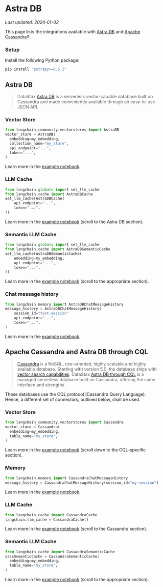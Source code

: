 # Astra DB
*Last updated: 2024-01-02*

This page lists the integrations available with [Astra DB](https://docs.datastax.com/en/astra/home/astra.html) and [Apache Cassandra®](https://cassandra.apache.org/).

### Setup

Install the following Python package:

```bash
pip install "astrapy>=0.5.3"
```

## Astra DB

> DataStax [Astra DB](https://docs.datastax.com/en/astra/home/astra.html) is a serverless vector-capable database built on Cassandra and made conveniently available
> through an easy-to-use JSON API.

### Vector Store

```python
from langchain_community.vectorstores import AstraDB
vector_store = AstraDB(
  embedding=my_embedding,
  collection_name="my_store",
  api_endpoint="...",
  token="...",
)
```

Learn more in the [example notebook](/docs/integrations/vectorstores/astradb).

### LLM Cache

```python
from langchain.globals import set_llm_cache
from langchain.cache import AstraDBCache
set_llm_cache(AstraDBCache(
    api_endpoint="...",
    token="...",
))
```

Learn more in the [example notebook](/docs/integrations/llms/llm_caching) (scroll to the Astra DB section).


### Semantic LLM Cache

```python
from langchain.globals import set_llm_cache
from langchain.cache import AstraDBSemanticCache
set_llm_cache(AstraDBSemanticCache(
    embedding=my_embedding,
    api_endpoint="...",
    token="...",
))
```

Learn more in the [example notebook](/docs/integrations/llms/llm_caching) (scroll to the appropriate section).

### Chat message history

```python
from langchain.memory import AstraDBChatMessageHistory
message_history = AstraDBChatMessageHistory(
    session_id="test-session"
    api_endpoint="...",
    token="...",
)
```

Learn more in the [example notebook](/docs/integrations/memory/astradb_chat_message_history).


## Apache Cassandra and Astra DB through CQL

> [Cassandra](https://cassandra.apache.org/) is a NoSQL, row-oriented, highly scalable and highly available database.
> Starting with version 5.0, the database ships with [vector search capabilities](https://cassandra.apache.org/doc/trunk/cassandra/vector-search/overview.html).
> DataStax [Astra DB through CQL](https://docs.datastax.com/en/astra-serverless/docs/vector-search/quickstart.html) is a managed serverless database built on Cassandra, offering the same interface and strengths.

These databases use the CQL protocol (Cassandra Query Language).
Hence, a different set of connectors, outlined below, shall be used.

### Vector Store

```python
from langchain_community.vectorstores import Cassandra
vector_store = Cassandra(
  embedding=my_embedding,
  table_name="my_store",
)
```

Learn more in the [example notebook](/docs/integrations/vectorstores/astradb) (scroll down to the CQL-specific section).


### Memory

```python
from langchain.memory import CassandraChatMessageHistory
message_history = CassandraChatMessageHistory(session_id="my-session")
```

Learn more in the [example notebook](/docs/integrations/memory/cassandra_chat_message_history).


### LLM Cache

```python
from langchain.cache import CassandraCache
langchain.llm_cache = CassandraCache()
```

Learn more in the [example notebook](/docs/integrations/llms/llm_caching) (scroll to the Cassandra section).


### Semantic LLM Cache

```python
from langchain.cache import CassandraSemanticCache
cassSemanticCache = CassandraSemanticCache(
  embedding=my_embedding,
  table_name="my_store",
)
```

Learn more in the [example notebook](/docs/integrations/llms/llm_caching) (scroll to the appropriate section).
